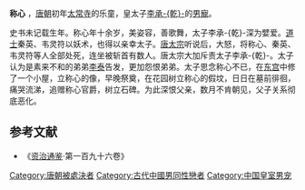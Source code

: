 '''称心'''{{BD|630年代||643年||catIdx=C}}<!-- 称心被处决的时间，并无具体记载。 -->，[[唐朝|唐朝]]初年[[太常寺|太常寺]]的乐童，皇太子[[李承乾|李承-{乾}-]]的[[男寵|男寵]]。

史书未记载生年。称心年十余岁，美姿容，善歌舞，太子李承-{乾}-深为嬖爱。[[道士|道士]]秦英、韦灵符以妖术，也得以亲幸太子。[[唐太宗|唐太宗]]听说后，大怒，将称心、秦英、韦灵符等人全部处死，连坐被斩首有数人。唐太宗大加斥责太子李承-{乾}-。太子认为是素来不和的弟弟[[李泰_(唐朝)|李泰]]告发，更加怨恨弟弟。太子思念称心不已，在[[东宫|东宫]]中修了一个小屋，立称心的像，早晚祭奠，在花园树立称心的假坟，日日在墓前徘徊，痛哭流涕，追赠称心官爵，树立石碑。为此深恨父亲，数月不肯朝见，父子关系彻底恶化。

== 参考文献 ==
*《[[资治通鉴|资治通鉴]]·第一百九十六卷》

{{Authority control}}
{{DEFAULTSORT:Cheng}}
[[Category:唐朝被處決者|Category:唐朝被處決者]]
[[Category:古代中國男同性戀者|Category:古代中國男同性戀者]]
[[Category:中国皇室男宠|Category:中国皇室男宠]]